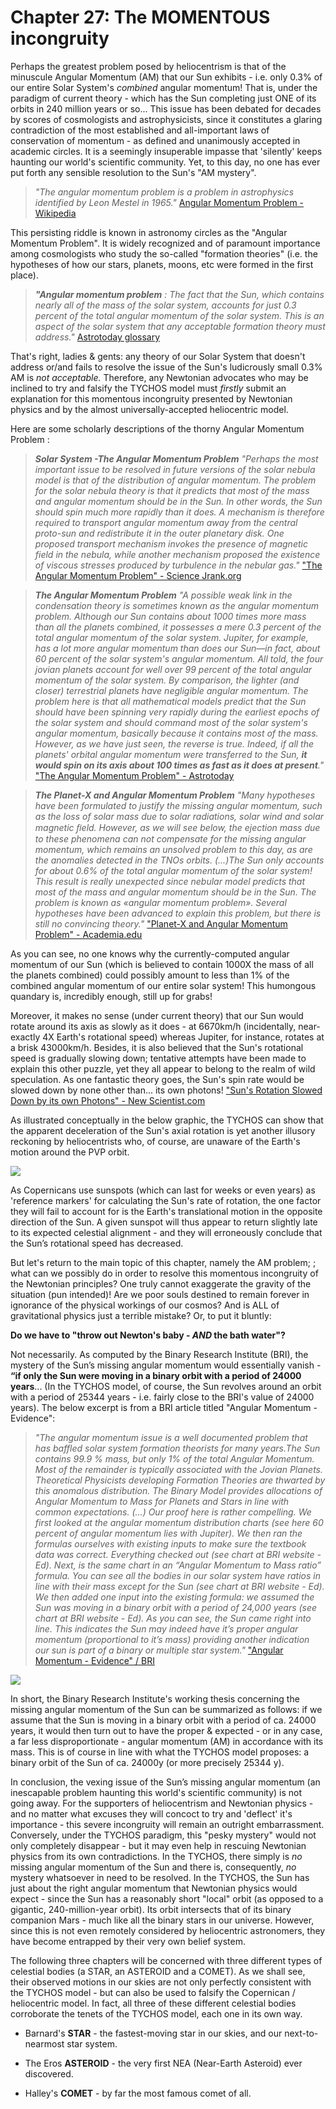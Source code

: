 Chapter 27: The MOMENTOUS incongruity
===========================================

Perhaps the greatest problem posed by heliocentrism is that of the minuscule Angular Momentum (AM) that our Sun exhibits - i.e. only 0.3% of our entire Solar System's _combined_ angular momentum! That is, under the paradigm of current theory - which has the Sun completing just ONE of its orbits in 240 million years or so... This issue has been debated for decades by scores of cosmologists and astrophysicists, since it constitutes a glaring contradiction of the most established and all-important laws of conservation of momentum - as defined and unanimously accepted in academic circles. It is a seemingly insuperable impasse that 'silently' keeps haunting our world's scientific community. Yet, to this day, no one has ever put forth any sensible resolution to the Sun's "AM mystery".  

> _"The angular momentum problem is a problem in astrophysics identified by Leon Mestel in 1965."_ [Angular Momentum Problem - Wikipedia](https://en.wikipedia.org/wiki/Angular_momentum_problem)

This persisting riddle is known in astronomy circles as the "Angular Momentum Problem". It is widely recognized and of paramount importance among cosmologists who study the so-called "formation theories" (i.e. the hypotheses of how our stars, planets, moons, etc were formed in the first place).

> _**"Angular momentum problem** : The fact that the Sun, which contains nearly all of the mass of the solar system, accounts for just 0.3 percent of the total angular momentum of the solar system. This is an aspect of the solar system that any acceptable formation theory must address."_
[Astrotoday glossary](https://lifeng.lamost.org/courses/astrotoday/CHAISSON/GLOSSARY/GLOSS_A.HTM#angular%20momentum%20problem)

That's right, ladies & gents: any theory of our Solar System that doesn't address or/and fails to resolve the issue of the Sun's ludicrously small 0.3% AM is _not acceptable._ Therefore, any Newtonian advocates who may be inclined to try and falsify the TYCHOS model must _firstly_ submit an explanation for this momentous incongruity presented by Newtonian physics and by the almost universally-accepted heliocentric model.  

Here are some scholarly descriptions of the thorny Angular Momentum Problem :

> _**Solar System -The Angular Momentum Problem** "Perhaps the most important issue to be resolved in future versions of the solar nebula model is that of the distribution of angular momentum. The problem for the solar nebula theory is that it predicts that most of the mass and angular momentum should be in the Sun. In other words, the Sun should spin much more rapidly than it does. A mechanism is therefore required to transport angular momentum away from the central proto-sun and redistribute it in the outer planetary disk. One proposed transport mechanism invokes the presence of magnetic field in the nebula, while another mechanism proposed the existence of viscous stresses produced by turbulence in the nebular gas."_ ["The Angular Momentum Problem" - Science Jrank.org](https://science.jrank.org/pages/6266/Solar-System-angular-momentum-problem.html)

> _**The Angular Momentum Problem** "A possible weak link in the condensation theory is sometimes known as the angular momentum problem. Although our Sun contains about 1000 times more mass than all the planets combined, it possesses a mere 0.3 percent of the total angular momentum of the solar system. Jupiter, for example, has a lot more angular momentum than does our Sun—in fact, about 60 percent of the solar system's angular momentum. All told, the four jovian planets account for well over 99 percent of the total angular momentum of the solar system. By comparison, the lighter (and closer) terrestrial planets have negligible angular momentum. The problem here is that all mathematical models predict that the Sun should have been spinning very rapidly during the earliest epochs of the solar system and should command most of the solar system's angular momentum, basically because it contains most of the mass. However, as we have just seen, the reverse is true. Indeed, if all the planets' orbital angular momentum were transferred to the Sun, **it would spin on its axis about 100 times as fast as it does at present**."_ ["The Angular Momentum Problem" - Astrotoday](https://lifeng.lamost.org/courses/astrotoday/CHAISSON/AT315/HTML/AT31505.HTM)

> _**The Planet-X and Angular Momentum Problem** "Many hypotheses have been formulated to justify the missing angular momentum, such as the loss of solar mass due to solar radiations, solar wind and solar magnetic ﬁeld. However, as we will see below, the ejection mass due to these phenomena can not compensate for the missing angular momentum, which remains an unsolved problem to this day, as are the anomalies detected in the TNOs orbits. (...)The Sun only accounts for about 0.6% of the total angular momentum of the solar system! This result is really unexpected since nebular model predicts that most of the mass and angular momentum should be in the Sun. The problem is known as «angular momentum problem». Several hypotheses have been advanced to explain this problem, but there is still no convincing theory."_ ["Planet-X and Angular Momentum Problem" - Academia.edu](https://www.academia.edu/32890375/The_Planet-X_and_Angular_Momentum_Problem)

As you can see, no one knows why the currently-computed angular momentum of our Sun (which is believed to contain 1000X the mass of all the planets combined) could possibly amount to less than 1% of the combined angular momentum of our entire solar system! This humongous quandary is, incredibly enough, still up for grabs!

Moreover, it makes no sense (under current theory) that our Sun would rotate around its axis as slowly as it does - at 6670km/h (incidentally, near-exactly 4X Earth's rotational speed) whereas Jupiter, for instance, rotates at a brisk 43000km/h. Besides, it is also believed that the Sun's rotational speed is gradually slowing down; tentative attempts have been made to explain this other puzzle, yet they all appear to belong to the realm of wild speculation. As one fantastic theory goes, the Sun's spin rate would be slowed down by none other than... its own photons! ["Sun's Rotation Slowed Down by its own Photons" - New Scientist.com](https://www.newscientist.com/article/2120202-suns-rotation-is-slowed-down-by-its-own-photons/) 

As illustrated conceptually in the below graphic, the TYCHOS can show that the apparent deceleration of the Sun's axial rotation is yet another illusory reckoning by heliocentrists who, of course, are unaware of the Earth's motion around the PVP orbit.  

![](https://septclues.com/TYCHOS/SUN_deceleration_illusion_01.jpg)

As Copernicans use sunspots (which can last for weeks or even years) as 'reference markers' for calculating the Sun's rate of rotation, the one factor they will fail to account for is the Earth's translational motion in the opposite direction of the Sun. A given sunspot will thus appear to return slightly late to its expected celestial alignment - and they will erroneously conclude that the Sun’s rotational speed has decreased.
 
But let's return to the main topic of this chapter, namely the AM problem; ; what can we possibly do in order to resolve this momentous incongruity of the Newtonian principles? One truly cannot exaggerate the gravity of the situation (pun intended)! Are we poor souls destined to remain forever in ignorance of the physical workings of our cosmos? And is ALL of gravitational physics just a terrible mistake? Or, to put it bluntly:

**Do we have to "throw out Newton's baby - _AND_ the bath water"?**

Not necessarily. As computed by the Binary Research Institute (BRI), the mystery of the Sun’s missing angular momentum would essentially vanish - **“if only the Sun were moving in a binary orbit with a period of 24000 years**... (In the TYCHOS model, of course, the Sun revolves around an orbit with a period of 25344 years - i.e. fairly close to the BRI's value of 24000 years). The below excerpt is from a BRI article titled "Angular Momentum - Evidence":

> _"The angular momentum issue is a well documented problem that has baffled solar system formation theorists for many years.The Sun contains 99.9 % mass, but only 1% of the total Angular Momentum. Most of the remainder is typically associated with the Jovian Planets. Theoretical Physicists developing Formation Theories are thwarted by this anomalous distribution. The Binary Model provides allocations of Angular Momentum to Mass for Planets and Stars in line with common expectations. (...) Our proof here is rather compelling. We first looked at the angular momentum distribution charts (see here 60 percent of angular momentum lies with Jupiter). We then ran the formulas ourselves with existing inputs to make sure the textbook data was correct. Everything checked out (see chart at BRI website - Ed). Next, is the same chart in an “Angular Momentum to Mass ratio” formula. You can see all the bodies in our solar system have ratios in line with their mass except for the Sun (see chart at BRI website - Ed). We then added one input into the existing formula: we assumed the Sun was moving in a binary orbit with a period of 24,000 years (see chart at BRI website - Ed). As you can see, the Sun came right into line. This indicates the Sun may indeed have it’s proper angular momentum (proportional to it’s mass) providing another indication our sun is part of a binary or multiple star system."_ ["Angular Momentum - Evidence" / BRI](http://binaryresearchinstitute.com/bri/evidence/angular-momentum/) 

![](https://septclues.com/TYCHOS/AngularMomentum_of_the_SUN_01.jpg)

In short, the Binary Research Institute's working thesis concerning the missing angular momentum of the Sun can be summarized as follows: if we assume that the Sun is moving in a binary orbit with a period of ca. 24000 years, it would then turn out to have the proper & expected - or in any case, a far less disproportionate - angular momentum (AM) in accordance with its mass. This is of course in line with what the TYCHOS model proposes: a binary orbit of the Sun of ca. 24000y (or more precisely 25344 y).  

In conclusion, the vexing issue of the Sun’s missing angular momentum (an inescapable problem haunting this world's scientific community) is not going away. For the supporters of heliocentrism and Newtonian physics - and no matter what excuses they will concoct to try and 'deflect' it's importance - this severe incongruity will remain an outright embarrassment. Conversely, under the TYCHOS paradigm, this "pesky mystery" would not only completely disappear - but it may even help in rescuing Newtonian physics from its own contradictions. In the TYCHOS, there simply is _no_ missing angular momentum of the Sun and there is, consequently, _no_ mystery whatsoever in need to be resolved. In the TYCHOS, the Sun has just about the right angular momentum that Newtonian physics would expect - since the Sun has a reasonably short "local" orbit (as opposed to a gigantic, 240-million-year orbit). Its orbit intersects that of its binary companion Mars - much like all the binary stars in our universe. However, since this is not even remotely considered by heliocentric astronomers, they have become entrapped by their very own belief system. 

The following three chapters will be concerned with three different types of celestial bodies (a STAR, an ASTEROID and a COMET). As we shall see, their observed motions in our skies are not only perfectly consistent with the TYCHOS model - but can also be used to falsify the Copernican / heliocentric model. In fact, all three of these different celestial bodies corroborate the tenets of the TYCHOS model, each one in its own way. 

- Barnard's **STAR** - the fastest-moving star in our skies, and our next-to-nearmost star system.

- The Eros **ASTEROID** - the very first NEA (Near-Earth Asteroid) ever discovered.

- Halley's **COMET** - by far the most famous comet of all.
